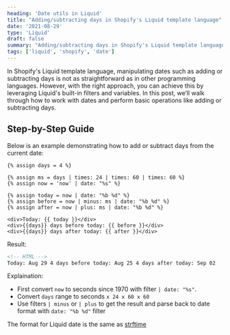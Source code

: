 ```yaml
---
heading: 'Date utils in Liquid'
title: "Adding/subtracting days in Shopify's Liquid template language"
date: '2021-08-29'
type: 'Liquid'
draft: false
summary: "Adding/subtracting days in Shopify's Liquid template language"
tags: ['liquid', 'shopify', 'date']
---
```


In Shopify's Liquid template language, manipulating dates such as adding or subtracting days is not as straightforward as in other programming languages. However, with the right approach, you can achieve this by leveraging Liquid's built-in filters and variables. In this post, we’ll walk through how to work with dates and perform basic operations like adding or subtracting days.

## Step-by-Step Guide

Below is an example demonstrating how to add or subtract days from the current date:

```liquid
{% assign days = 4 %}

{% assign ms = days | times: 24 | times: 60 | times: 60 %}
{% assign now = 'now' | date: "%s" %}

{% assign today = now | date: "%b %d" %}
{% assign before = now | minus: ms | date: "%b %d" %}
{% assign after = now | plus: ms | date: "%b %d" %}

<div>Today: {{ today }}</div>
<div>{{days}} days before today: {{ before }}</div>
<div>{{days}} days after today: {{ after }}</div>
```

Result:

```html
<!-- HTML -->
Today: Aug 29 4 days before today: Aug 25 4 days after today: Sep 02
```

Explaination:

- First convert `now` to seconds since 1970 with filter `| date: "%s"`.
- Convert `days` range to seconds `x 24 x 60 x 60`
- Use filters `| minus` or `| plus` to get the result and parse back to date format with `date: "%b %d"` filter

The format for Liquid date is the same as [strftime](http://strftime.net/)

